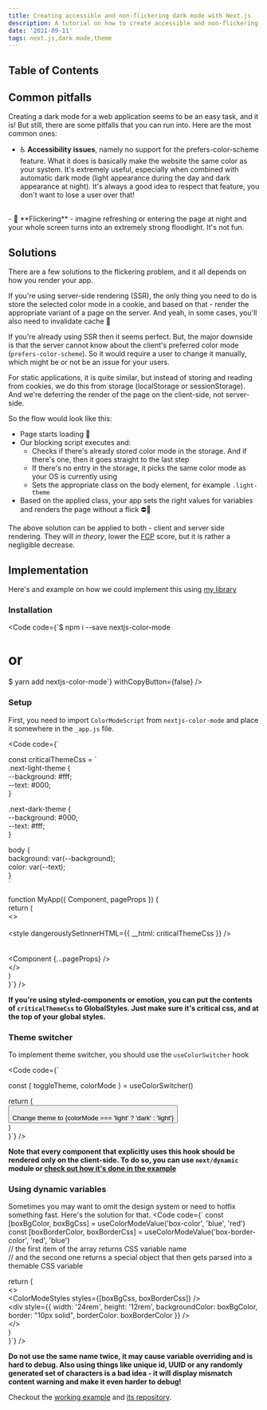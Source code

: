 ```yaml
---
title: Creating accessible and non-flickering dark mode with Next.js
description: A tutorial on how to create accessible and non-flickering dark mode with Next.js for both SSR and SSG.
date: '2021-09-11'
tags: next.js,dark mode,theme
---
```


## Table of Contents

## Common pitfalls

Creating a dark mode for a web application seems to be an easy task, and it is! But still, there are some pitfalls that you can run into. Here are the most common ones:
- ♿️ **Accessibility issues**, namely no support for the prefers-color-scheme feature. What it does is basically make the website the same color as your system. It's extremely useful, especially when combined with automatic dark mode (light appearance during the day and dark appearance at night). It's always a good idea to respect that feature, you don't want to lose a user over that!
<br />
- 📸 **Flickering** - imagine refreshing or entering the page at night and your whole screen turns into an extremely strong floodlight. It's not fun.

<ArticleImage src="/posts/creating-accessible-non-flickering-dark-mode-nextjs/blinded-by-light-mode.png" alt="Blinded by light mode meme" objectFit="contain" />

## Solutions

There are a few solutions to the flickering problem, and it all depends on how you render your app.  

If you're using server-side rendering (SSR), the only thing you need to do is store the selected color mode in a cookie, and based on that - render the appropriate variant of a page on the server. And yeah, in some cases, you'll also need to invalidate cache 🤟

If you're already using SSR then it seems perfect. But, the major downside is that the server cannot know about the client's preferred color mode (`prefers-color-scheme`). So it would require a user to change it manually, which might be or not be an issue for your users.

For static applications, it is quite similar, but instead of storing and reading from cookies, we do this from storage (localStorage or sessionStorage). And we're deferring the render of the page on the client-side, not server-side.

So the flow would look like this:
- Page starts loading 🔄 
- Our blocking script executes and:
  - Checks if there's already stored color mode in the storage. And if there's one, then it goes straight to the last step
  - If there's no entry in the storage, it picks the same color mode as your OS is currently using
  - Sets the appropriate class on the body element, for example `.light-theme`
- Based on the applied class, your app sets the right values for variables and renders the page without a flick ⛔📸 

The above solution can be applied to both - client and server side rendering. They will *in theory*, lower the [FCP](https://web.dev/fcp/) score, but it is rather a negligible decrease.

## Implementation

Here's and example on how we could implement this using [my library](https://github.com/Blazity/nextjs-color-mode)

### Installation
<Code code={`$ npm i --save nextjs-color-mode
  
# or  
  
$ yarn add nextjs-color-mode`} withCopyButton={false} />

### Setup
First, you need to import `ColorModeScript` from `nextjs-color-mode` and place it somewhere in the `_app.js` file.

<Code code={`
  
const criticalThemeCss = \`  
.next-light-theme {  
--background: #fff;  
--text: #000;  
}  
  
.next-dark-theme {  
--background: #000;  
--text: #fff;  
}  
  
body {  
  background: var(--background);  
  color: var(--text);  
}  
\`  
  
function MyApp({ Component, pageProps }) {  
  return (   
    <>  
      <Head>  
        <style dangerouslySetInnerHTML={{ __html: criticalThemeCss }} />  
      </Head>  
      <ColorModeScript />  
      <Component {...pageProps} />  
    </>  
  )  
}`} />

**If you're using styled-components or emotion, you can put the contents of `criticalThemeCss` to GlobalStyles. Just make sure it's critical css, and at the top of your global styles.**

### Theme switcher

To implement theme switcher, you should use the `useColorSwitcher` hook

<Code code={`
  
  const { toggleTheme, colorMode } = useColorSwitcher()  
  
  return (  
    <button onClick={toggleTheme}>  
      Change theme to {colorMode === 'light' ? 'dark' : 'light'}  
    </button>  
  )  
}`} />

**Note that every component that explicitly uses this hook should be rendered only on the client-side. To do so, you can use `next/dynamic` module or [check out how it's done in the example](https://github.com/Blazity/nextjs-color-mode/blob/master/example/pages/index.js#L5)**

### Using dynamic variables

Sometimes you may want to omit the design system or need to hotfix something fast. Here's the solution for that.
<Code code={`
  const [boxBgColor, boxBgCss] = useColorModeValue('box-color', 'blue', 'red')  
  const [boxBorderColor, boxBorderCss] = useColorModeValue('box-border-color', 'red', 'blue')  
  // the first item of the array returns CSS variable name  
  // and the second one returns a special object that then gets parsed into a themable CSS variable  
  
  return (  
    <>  
      <ColorModeStyles styles={[boxBgCss, boxBorderCss]} />  
      <div style={{ width: '24rem', height: '12rem', backgroundColor: boxBgColor, border: "10px solid", borderColor: boxBorderColor }} />  
    </>  
  )  
}`} />

**Do not use the same name twice, it may cause variable overriding and is hard to debug. Also using things like unique id, UUID or any randomly generated set of characters is a bad idea - it will display mismatch content warning and make it even harder to debug!**


Checkout the [working example](https://nextjs-color-mode.vercel.app/) and [its repository](https://github.com/Blazity/nextjs-color-mode/tree/master/example).